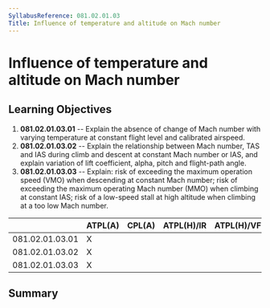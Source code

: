 ```yaml
---
SyllabusReference: 081.02.01.03
Title: Influence of temperature and altitude on Mach number
---
```


# Influence of temperature and altitude on Mach number

## Learning Objectives

1.  **081.02.01.03.01** -- Explain the absence of change of Mach number with
    varying temperature at constant flight level and calibrated airspeed.
2.  **081.02.01.03.02** -- Explain the relationship between Mach number, TAS and
    IAS during climb and descent at constant Mach number or IAS, and explain
    variation of lift coefficient, alpha, pitch and flight-path angle.
3.  **081.02.01.03.03** -- Explain: risk of exceeding the maximum operation speed
    (VMO) when descending at constant Mach number; risk of exceeding the maximum
    operating Mach number (MMO) when climbing at constant IAS; risk of a
    low-speed stall at high altitude when climbing at a too low Mach number.

|                 | ATPL(A) | CPL(A) | ATPL(H)/IR | ATPL(H)/VFR | CPL(H) | IR  | CBIR(A) |
| --------------- | ------- | ------ | ---------- | ----------- | ------ | --- | ------- |
| 081.02.01.03.01 | X       |        |            |             |        |     |         |
| 081.02.01.03.02 | X       |        |            |             |        |     |         |
| 081.02.01.03.03 | X       |        |            |             |        |     |         |

## Summary
